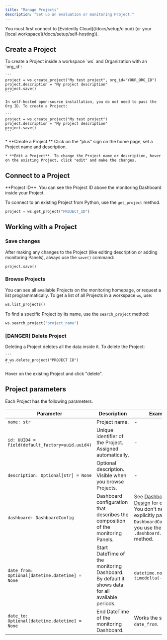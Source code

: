 ```yaml
---
title: "Manage Projects"
description: "Set up an evaluation or monitoring Project."
---
```


<Tip>
  You must first connect to [Evidently Cloud](/docs/setup/cloud) (or your [local workspace](/docs/setup/self-hosting)).
</Tip>

## Create a Project

<Tabs>
  <Tab title="Python">
    To create a Project inside a workspace `ws` and Organization with an `org_id`:

    ```
    project = ws.create_project("My test project", org_id="YOUR_ORG_ID")
    project.description = "My project description"
    project.save()
    ```

    In self-hosted open-source installation, you do not need to pass the Org ID. To create a Project:

    ```
    project = ws.create_project("My test project")
    project.description = "My project description"
    project.save()
    ```
  </Tab>

  <Tab title="UI">
    * **Create a Project.** Click on the “plus” sign on the home page, set a Project name and description.

    * **Edit a Project**. To change the Project name or description, hover on the existing Project, click "edit" and make the changes.
  </Tab>
</Tabs>

## Connect to a Project

<Tip>
  **Project ID**. You can see the Project ID above the monitoring Dashboard inside your Project.
</Tip>

To connect to an existing Project from Python, use the `get_project` method.

```python
project = ws.get_project("PROJECT_ID")
```

## Working with a Project

### Save changes

After making any changes to the Project (like editing description or adding monitoring Panels), always use the `save()` command:

```python
project.save()
```

### Browse Projects

You can see all available Projects on the monitoring homepage, or request a list programmatically. To get a list of all Projects in a workspace `ws`, use:

```python
ws.list_projects()
```

To find a specific Project by its name, use the `search_project` method:

```python
ws.search_project("project_name")
```

### \[DANGER] Delete Project

<Warning>
  Deleting a Project deletes all the data inside it.
</Warning>

<Tabs>
  <Tab title="Python">
    To delete the Project:

    ```
    # ws.delete_project("PROJECT ID")
    ```
  </Tab>

  <Tab title="UI">
    Hover on the existing Project and click "delete".
  </Tab>
</Tabs>

## Project parameters

Each Project has the following parameters.

| Parameter                                       | Description                                                                                     | Example                                                                                                                                                     |
| ----------------------------------------------- | ----------------------------------------------------------------------------------------------- | ----------------------------------------------------------------------------------------------------------------------------------------------------------- |
| `name: str`                                     | Project name.                                                                                   | -                                                                                                                                                           |
| `id: UUID4 = Field(default_factory=uuid.uuid4)` | Unique identifier of the Project. Assigned automatically.                                       | -                                                                                                                                                           |
| `description: Optional[str] = None`             | Optional description. Visible when you browse Projects.                                         | -                                                                                                                                                           |
| `dashboard: DashboardConfig`                    | Dashboard configuration that describes the composition of the monitoring Panels.                | See [Dashboard Design](dashboard_add_panels) for details. You don't need to explicitly pass `DashboardConfig` if you use the `.dashboard.add_panel` method. |
| `date_from: Optional[datetime.datetime] = None` | Start DateTime of the monitoring Dashboard. By default it shows data for all available periods. | `datetime.now() + timedelta(-30)`                                                                                                                           |
| `date_to: Optional[datetime.datetime] = None`   | End DateTime of the monitoring Dashboard.                                                       | Works the same as `date_from`.                                                                                                                              |